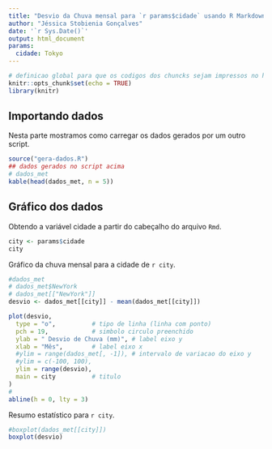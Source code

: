 ```yaml
---
title: "Desvio da Chuva mensal para `r params$cidade` usando R Markdown"
author: "Jéssica Stobienia Gonçalves"
date: '`r Sys.Date()`'
output: html_document
params:
  cidade: Tokyo
---
```



```r
# definicao global para que os codigos dos chuncks sejam impressos no html gerado
knitr::opts_chunk$set(echo = TRUE)
library(knitr)
```

## Importando dados

Nesta parte mostramos como carregar os dados gerados por um outro script.

```r
source("gera-dados.R")
## dados gerados no script acima
# dados_met
kable(head(dados_met, n = 5))
```

## Gráfico dos dados

Obtendo a variável cidade a partir do cabeçalho do arquivo `Rmd`.

```r
city <- params$cidade
city
```

Gráfico da chuva mensal para a cidade de `r city`.

```r
#dados_met
# dados_met$NewYork 
# dados_met[["NewYork"]]
desvio <- dados_met[[city]] - mean(dados_met[[city]])

plot(desvio,
  type = "o",          # tipo de linha (linha com ponto)
  pch = 19,            # simbolo circulo preenchido
  ylab = " Desvio de Chuva (mm)", # label eixo y  
  xlab = "Mês",        # label eixo x
  #ylim = range(dados_met[, -1]), # intervalo de variacao do eixo y
  #ylim = c(-100, 100),
  ylim = range(desvio),
  main = city          # titulo
)
# 
abline(h = 0, lty = 3)
```

Resumo estatístico para `r city`.

```r
#boxplot(dados_met[[city]])
boxplot(desvio)
```


